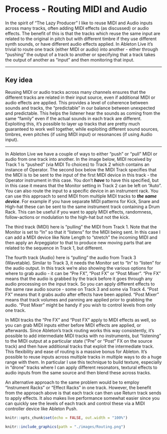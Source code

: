 # Process - Routing MIDI and Audio {#process-routing}

In the spirit of "The Lazy Producer" I like to reuse MIDI and Audio inputs
across many tracks, often adding MIDI effects (as discussed) or audio effects.
The benefit of this is that the tracks which reuse the same input are related to
the original in pitch but with different timbre if they use different synth
sounds, or have different audio effects applied. In Ableton Live it's trivial to
route one track (either MIDI or audio) into another - either through "pushing"
the output of a track to another or specifying that a track takes the output of
another as "input" and then monitoring that input.

------------------------------------------------------------------------

## Key idea {.unnumbered}

Reusing MIDI or audio tracks across many channels ensures that the different
tracks are related in their input source, even if additional MIDI or audio
effects are applied. This provides a level of coherence between sounds and
tracks, the "predictable" in our balance between unexpected and predictable.
This helps the listener hear the sounds as coming from the same "family" even if
the actual sounds in each track are different. Exploiting this, it's possible to
layer up tracks that are pretty much guaranteed to work well together, while
exploiting different sound sources, timbres, even pitches (if using MIDI input)
or resonances (if using Audio input).

------------------------------------------------------------------------

In Ableton Live we have a couple of ways to either "push" or "pull" MIDI or
audio from one track into another. In the image below, MIDI received by Track 1
is "pushed" (via MIDI To choices) to Track 2 which contains an instance of
Operator. The second box below the MIDI Track specifies that the MIDI is to be
sent to the input of the first MIDI device in this track - the Operator
instrument in this case. You don't ***have*** to have this specified, but in
this case it means that the Monitor setting in Track 2 can be left on "Auto".
You can also route the input to a specific device in an instrument rack. You can
use this approach to send MIDI from multiple MIDI tracks to ***the same
device***. For example if you have separate MIDI patterns for Kick, Snare and
High-hat these can be sent to the same instrument track containing a Drum Rack.
This can be useful if you want to apply MIDI effects, randomness, follow-actions
or modulation to the high-hat but not the kick.

The third track (MIDI) here is "pulling" the MIDI from Track 1. Note that the
Monitor is set to "In" so that it "listens" for the MIDI being sent. In this
case I can add a MIDI device like Note Length to "stretch" the incoming MIDI and
then apply an Arpeggiator to that to produce new moving parts that are related
to the sequence in Track 1, but different.

The fourth track (Audio) here is "pulling" the audio from Track 3 (Wavetable).
Similar to Track 3, it needs the Monitor set to "In" to "listen" for the audio
output. In this track we're also showing the various options for where to grab
audio - it can be "Pre FX", "Post FX" or "Post Mixer". "Pre FX" means that the
audio is grabbed by the track before it goes through any audio processing on the
input track. So you can apply different effects to the same raw audio source -
some on Track 3 and some via Track 4. "Post FX" means that it grabs audio after
effects have been applied. "Post Mixer" means that track volumes and panning are
applied prior to grabbing the audio. "Post Mixer" might be handy if you wish to
control levels from only one track.
  
In MIDI tracks the "Pre FX" and "Post FX" apply to MIDI effects as well, so you
can grab MIDI inputs either before MIDI effects are applied, or afterwards.
Since Ableton's track routing works this way consistently, it's possible to add
intermediate MIDI tracks with no instruments, but "listening" to the MIDI output
at a particular state ("Pre" or "Post" FX on the source track) and then have
additional tracks that exploit the intermediate track. This flexibility and ease
of routing is a massive bonus for Ableton. It's possible to reuse inputs across
multiple tracks in multiple ways to do a huge range with them. In particular I
use this technique to build texture, especially in "drone" tracks where I can
apply different resonators, textural effects to audio inputs from the same
source and then blend these across tracks.
  
An alternative approach to the same problem would be to employ "Instrument
Racks" or "Effect Racks" in one track. However, the benefit from the approach
above is that each track can then use Return track sends to apply effects. It
also makes live performance somewhat easier since you can quickly see the levels
of each track and control these via a MIDI controller device like Ableton Push.

```r
knitr::opts_chunk$set(echo = FALSE, out.width = "100%")
```

```r
knitr::include_graphics(path = "./images/Routing.png")
```
